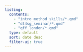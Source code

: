 ```yaml
---
listing: 
  contents: 
    - "intro_method_skills/*.qmd"
    - "dl4sg_seminar/*.qmd"
    - "qff_london/*.qmd"
  type: default
  sort: date desc
  filter-ui: true
---
```

